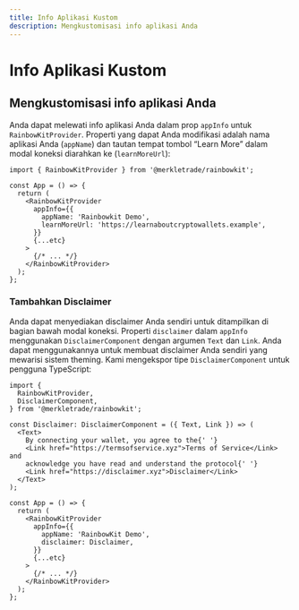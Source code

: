 ```yaml
---
title: Info Aplikasi Kustom
description: Mengkustomisasi info aplikasi Anda
---
```


# Info Aplikasi Kustom

## Mengkustomisasi info aplikasi Anda

Anda dapat melewati info aplikasi Anda dalam prop `appInfo` untuk `RainbowKitProvider`. Properti yang dapat Anda modifikasi adalah nama aplikasi Anda (`appName`) dan tautan tempat tombol “Learn More” dalam modal koneksi diarahkan ke (`learnMoreUrl`):

```tsx
import { RainbowKitProvider } from '@merkletrade/rainbowkit';

const App = () => {
  return (
    <RainbowKitProvider
      appInfo={{
        appName: 'Rainbowkit Demo',
        learnMoreUrl: 'https://learnaboutcryptowallets.example',
      }}
      {...etc}
    >
      {/* ... */}
    </RainbowKitProvider>
  );
};
```

### Tambahkan Disclaimer

Anda dapat menyediakan disclaimer Anda sendiri untuk ditampilkan di bagian bawah modal koneksi. Properti `disclaimer` dalam `appInfo` menggunakan `DisclaimerComponent` dengan argumen `Text` dan `Link`. Anda dapat menggunakannya untuk membuat disclaimer Anda sendiri yang mewarisi sistem theming. Kami mengekspor tipe `DisclaimerComponent` untuk pengguna TypeScript:

```tsx
import {
  RainbowKitProvider,
  DisclaimerComponent,
} from '@merkletrade/rainbowkit';

const Disclaimer: DisclaimerComponent = ({ Text, Link }) => (
  <Text>
    By connecting your wallet, you agree to the{' '}
    <Link href="https://termsofservice.xyz">Terms of Service</Link> and
    acknowledge you have read and understand the protocol{' '}
    <Link href="https://disclaimer.xyz">Disclaimer</Link>
  </Text>
);

const App = () => {
  return (
    <RainbowKitProvider
      appInfo={{
        appName: 'RainbowKit Demo',
        disclaimer: Disclaimer,
      }}
      {...etc}
    >
      {/* ... */}
    </RainbowKitProvider>
  );
};
```
